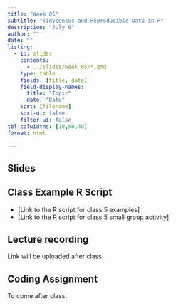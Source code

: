 ```yaml
---
title: "Week 05"
subtitle: "Tidycensus and Reproducible Data in R"
description: "July 9"
author: ""
date: ""
listing:
  - id: slides
    contents:
      - ../slides/week_05/*.qmd
    type: table
    fields: [title, date]
    field-display-names:
      title: "Topic"
      date: "Date"
    sort: [filename]
    sort-ui: false
    filter-ui: false
tbl-colwidths: [10,50,40]
format: html

---
```


## Slides

::: {#slides}
:::

## Class Example R Script 

- [Link to the R script for class 5 examples]
- [Link to the R script for class 5 small group activity]

## Lecture recording

Link will be uploaded after class. 

## Coding Assignment

To come after class. 




